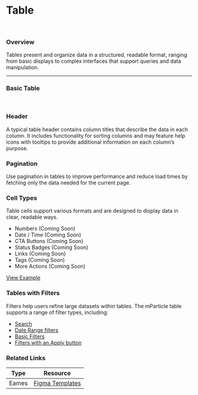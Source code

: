 

<Meta of={TableStories} />

# Table

<br />

### Overview

Tables present and organize data in a structured, readable format, ranging from basic displays to complex interfaces that support queries and data manipulation.

---

### Basic Table

<br />

<Story of={TableStories.Primary} />

### Header

A typical table header contains column titles that describe the data in each column. It includes functionality for sorting columns and may feature help icons with tooltips to provide additional information on each column’s purpose.

### Pagination

Use pagination in tables to improve performance and reduce load times by fetching only the data needed for the current page.

### Cell Types

Table cells support various formats and are designed to display data in clear, readable ways.

- Numbers (Coming Soon)
- Date / Time (Coming Soon)
- CTA Buttons (Coming Soon)
- Status Badges (Coming Soon)
- Links (Coming Soon)
- Tags (Coming Soon)
- More Actions (Coming Soon)

[View Example](#link)

### Tables with Filters

Filters help users refine large datasets within tables. The mParticle table supports a range of filter types, including:

- [Search](#link-to-search)
- [Date Range filters](#link-to-daterange)
- [Basic Filters](#link-to-basic-filters)
- [Filters with an Apply button](#link-to-apply-button-filters)

### Related Links

| Type  | Resource                                                                                                                                                     |
| ----- | ------------------------------------------------------------------------------------------------------------------------------------------------------------ |
| Eames | [Figma Templates](https://www.figma.com/design/yCPszaTtkCFxRHaSkkJFR9/Eames-Templates-%5BInternal%5D?node-id=2114-9632&node-type=frame&t=Aa9XxcKyme3ud4cb-0) |
